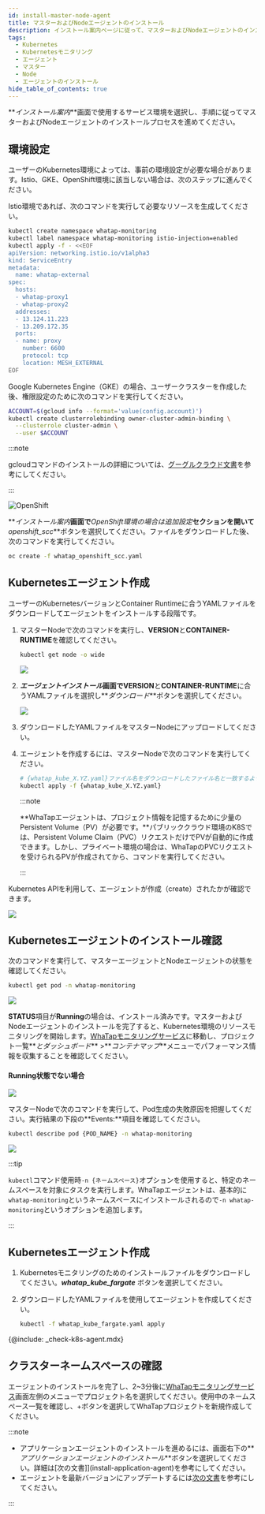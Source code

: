 ```yaml
---
id: install-master-node-agent
title: マスターおよびNodeエージェントのインストール
description: インストール案内ページに従って、マスターおよびNodeエージェントのインストールプロセスを進めてください。
tags:
  - Kubernetes
  - Kubernetesモニタリング
  - エージェント
  - マスター
  - Node
  - エージェントのインストール
hide_table_of_contents: true
---
```



**_インストール案内_**画面で使用するサービス環境を選択し、手順に従ってマスターおよびNodeエージェントのインストールプロセスを進めてください。 

<Tabs groupId='k8stype'>

<TabItem value='kubernetes' label='KUBERNETES' default>

## 環境設定

ユーザーのKubernetes環境によっては、事前の環境設定が必要な場合があります。Istio、GKE、OpenShift環境に該当しない場合は、次のステップに進んでください。

<Tabs>

<TabItem value='istio' label='Istio 환경' default>

Istio環境であれば、次のコマンドを実行して必要なリソースを生成してください。

```bash title='SH'
kubectl create namespace whatap-monitoring
kubectl label namespace whatap-monitoring istio-injection=enabled
kubectl apply -f - <<EOF
apiVersion: networking.istio.io/v1alpha3
kind: ServiceEntry
metadata:
  name: whatap-external
spec:
  hosts:
  - whatap-proxy1
  - whatap-proxy2
  addresses:
  - 13.124.11.223
  - 13.209.172.35
  ports:
  - name: proxy
    number: 6600
    protocol: tcp
    location: MESH_EXTERNAL
EOF
```

</TabItem>

<TabItem value='gke' label='GKE 환경'>

Google Kubernetes Engine（GKE）の場合、ユーザークラスターを作成した後、権限設定のために次のコマンドを実行してください。

```bash title='GKE 권한 설정'
ACCOUNT=$(gcloud info --format='value(config.account)')
kubectl create clusterrolebinding owner-cluster-admin-binding \
  --clusterrole cluster-admin \
  --user $ACCOUNT
```

:::note

gcloudコマンドのインストールの詳細については、[グーグルクラウド文書](https://cloud.google.com/sdk/docs/install)を参考にしてください。

:::

</TabItem>

<TabItem value='openshift' label='OpenShift 환경'>

![OpenShift](/img/kube-install-openshift.png)

**_インストール案内_**画面で**_OpenShift環境の場合は追加設定_**セクションを開いて**_openshift_scc_**ボタンを選択してください。ファイルをダウンロードした後、次のコマンドを実行してください。

```bash
oc create -f whatap_openshift_scc.yaml
```

</TabItem>

</Tabs>

## Kubernetesエージェント作成

ユーザーのKubernetesバージョンとContainer Runtimeに合うYAMLファイルをダウンロードしてエージェントをインストールする段階です。

1.  マスターNodeで次のコマンドを実行し、**VERSION**と**CONTAINER-RUNTIME**を確認してください。

    ```bash
    kubectl get node -o wide
    ```

    ![](/img/k8s-check-version.svg)

2.  **_エージェントインストール_**画面で**VERSION**と**CONTAINER-RUNTIME**に合うYAMLファイルを選択し**_ダウンロード_**ボタンを選択してください。

    ![](/img/k8s-download-yaml.png)

3.  ダウンロードしたYAMLファイルをマスターNodeにアップロードしてください。

4.  エージェントを作成するには、マスターNodeで次のコマンドを実行してください。 

    ```bash
    # {whatap_kube_X.YZ.yaml}ファイル名をダウンロードしたファイル名と一致するように修正してください。
    kubectl apply -f {whatap_kube_X.YZ.yaml}
    ```

    :::note

    **WhaTapエージェントは、プロジェクト情報を記憶するために少量のPersistent Volume（PV）が必要です。**パブリッククラウド環境のK8Sでは、Persistent Volume Claim（PVC）リクエストだけでPVが自動的に作成できます。しかし、プライベート環境の場合は、WhaTapのPVCリクエストを受けられるPVが作成されてから、コマンドを実行してください。

    :::

Kubernetes APIを利用して、エージェントが作成（create）されたかが確認できます。

![](/img/k8s-install-agent-check.svg)

## Kubernetesエージェントのインストール確認

次のコマンドを実行して、マスターエージェントとNodeエージェントの状態を確認してください。

```bash
kubectl get pod -n whatap-monitoring
```

![](/img/k8s-check-running-agent-monitoring.svg)

**STATUS**項目が**Running**の場合は、インストール済みです。マスターおよびNodeエージェントのインストールを完了すると、Kubernetes環境のリソースモニタリングを開始します。[WhaTapモニタリングサービス](https://service.whatap.io)に移動し、プロジェクト一覧**_とダッシュボード_** >**_コンテナマップ_**メニューでパフォーマンス情報を収集することを確認してください。

#### Running状態でない場合

![](/img/k8s-not-running-agent-monitoring.svg)

マスターNodeで次のコマンドを実行して、Pod生成の失敗原因を把握してください。実行結果の下段の**Events:**項目を確認してください。

```bash
kubectl describe pod {POD_NAME} -n whatap-monitoring
```

![](/img/k8s-check-install-fail.svg)

:::tip

`kubectl`コマンド使用時`-n {ネームスペース}`オプションを使用すると、特定のネームスペースを対象にタスクを実行します。WhaTapエージェントは、基本的に`whatap-monitoring`というネームスペースにインストールされるので`-n whatap-monitoring`というオプションを追加します。

:::

</TabItem>

<TabItem value='eksfragate' label='EKS Fargate'>

## Kubernetesエージェント作成

1.  Kubernetesモニタリングのためのインストールファイルをダウンロードしてください。**_whatap_kube_fargate_** ボタンを選択してください。

2.  ダウンロードしたYAMLファイルを使用してエージェントを作成してください。

    ```bash
    kubectl -f whatap_kube_fargate.yaml apply
    ```

{@include: _check-k8s-agent.mdx}

## クラスターネームスペースの確認

エージェントのインストールを完了し、2~3分後に[WhaTapモニタリングサービス](https://service.whatap.io)画面左側のメニューでプロジェクト名を選択してください。使用中のネームスペース一覧を確認し、+ボタンを選択してWhaTapプロジェクトを新規作成してください。

</TabItem>

</Tabs>

:::note

-   アプリケーションエージェントのインストールを進めるには、画面右下の**_アプリケーションエージェントのインストール_**ボタンを選択してください。詳細は[次の文書]](install-application-agent)を参考にしてください。
-   エージェントを最新バージョンにアップデートするには[次の文書](agent-update)を参考にしてください。

:::
